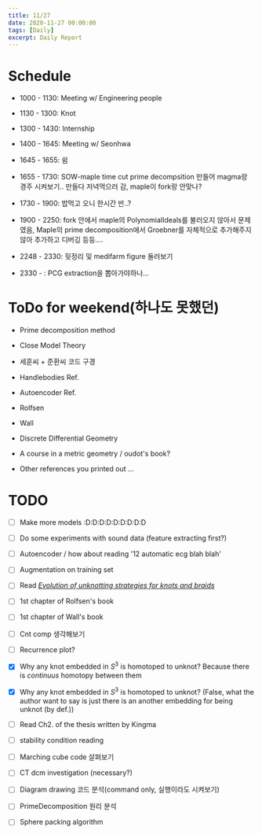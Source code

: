 ```yaml
---
title: 11/27
date: 2020-11-27 00:00:00
tags: [Daily]
excerpt: Daily Report
---
```




# Schedule

* 1000 - 1130: Meeting w/ Engineering people

* 1130 - 1300: Knot

* 1300 - 1430: Internship

* 1400 - 1645: Meeting w/ Seonhwa

* 1645 - 1655: 쉼

* 1655 - 1730: SOW-maple time cut prime decompsition 만들어 magma랑 경주 시켜보기.. 만들다 저녁먹으러 감, maple이 fork랑 안맞나?

* 1730 - 1900: 밥먹고 오니 한시간 반..?

* 1900 - 2250: fork 안에서 maple의 PolynomialIdeals를 불러오지 않아서 문제였음, Maple의 prime decomposition에서 Groebner를 자체적으로 추가해주지 않아 추가하고 디버깅 등등....

* 2248 - 2330: 뒷정리 및 medifarm figure 둘러보기

* 2330 - : PCG extraction을 뽑아가야하나...



# ToDo for weekend(하나도 못했던)

* Prime decomposition method

* Close Model Theory

* 세훈씨 + 준환씨 코드 구경

* Handlebodies Ref.

* Autoencoder Ref.

* Rolfsen

* Wall

* Discrete Differential Geometry

* A course in a metric geometry / oudot's book?

* Other references you printed out ...

# TODO

- [ ] Make more models :D:D:D:D:D:D:D:D:D

- [ ] Do some experiments with sound data (feature extracting first?)

- [ ] Autoencoder / how about reading '12 automatic ecg blah blah'

- [ ] Augmentation on training set

- [ ] Read [_Evolution of unknotting strategies for knots and braids_](https://arxiv.org/abs/1302.0787)

- [ ] 1st chapter of Rolfsen's book

- [ ] 1st chapter of Wall's book

- [ ] Cnt comp 생각해보기

- [ ] Recurrence plot?

- [x] Why any knot embedded in $S^3$ is homotoped to unknot? Because there is _continuus_ homotopy between  them

- [x] Why any knot embedded in $S^3$ is homotoped to unknot? (False, what the author want to say is just there is an another embedding for being unknot (by def.))

- [ ] Read Ch2. of the thesis written by Kingma

- [ ] stability condition reading

- [ ] Marching cube code 살펴보기

- [ ] CT dcm investigation (necessary?)

- [ ] Diagram drawing 코드 분석(command only, 실행이라도 시켜보기)

- [ ] PrimeDecomposition 원리 분석

- [ ] Sphere packing algorithm



